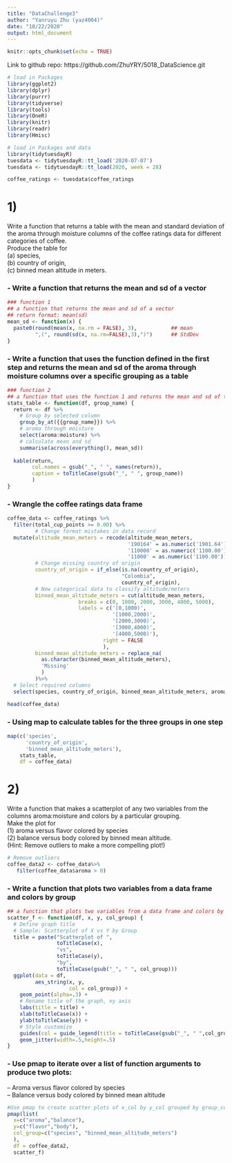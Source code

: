 ```yaml
---
title: "DataChallenge3"
author: "Yanruyu Zhu (yaz4004)"
date: "10/22/2020"
output: html_document
---
```


```r
knitr::opts_chunk$set(echo = TRUE)
```

Link to github repo: https://github.com/ZhuYRY/5018_DataScience.git


```r
# load in Packages
library(ggplot2)
library(dplyr)
library(purrr)
library(tidyverse)
library(tools)
library(OneR)
library(knitr)
library(readr)
library(Hmisc)
```

```r
# load in Packages and data
library(tidytuesdayR)
tuesdata <- tidytuesdayR::tt_load('2020-07-07')
tuesdata <- tidytuesdayR::tt_load(2020, week = 28)

coffee_ratings <- tuesdata$coffee_ratings
```

# 1)      

Write a function that returns a table with the mean and standard deviation of the aroma through moisture columns of the coffee ratings data for different categories of coffee.             
Produce the table for          
(a) species,            
(b) country of origin,             
(c) binned mean altitude in meters.           

### - Write a function that returns the mean and sd of a vector 

```r
### function 1 
## a function that returns the mean and sd of a vector
## return format: mean(sd)
mean_sd <- function(x) {
  paste0(round(mean(x, na.rm = FALSE), 3),           ## mean
         ",(", round(sd(x, na.rm=FALSE),3),")")      ## StdDev
}
```

### - Write a function that uses the function defined in the first step and returns the mean and sd of the aroma through moisture columns over a specific grouping as a table         

```r
### function 2
## a function that uses the function 1 and returns the mean and sd of the aroma through moisture columns over a specific grouping as a table
stats_table <- function(df, group_name) {
  return <- df %>%
    # Group by selected column
    group_by_at({{group_name}}) %>%
    # aroma through moisture
    select(aroma:moisture) %>%
    # calculate mean and sd
    summarise(across(everything(), mean_sd)) 
  
  kable(return, 
        col.names = gsub("_", " ", names(return)), 
        caption = toTitleCase(gsub("_", " ", group_name))
        )
}
```

### - Wrangle the coffee ratings data frame
```r
coffee_data <- coffee_ratings %>%
  filter(total_cup_points >= 0.00) %>%
         # Change format mistakes in data record
  mutate(altitude_mean_meters = recode(altitude_mean_meters,
                                       '190164' = as.numeric('1901.64'),
                                       '110000' = as.numeric('1100.00'),
                                       '11000' = as.numeric('1100.00')),
         # Change missing country of origin
         country_of_origin = if_else(is.na(country_of_origin),
                                     "Colombia",
                                     country_of_origin),
         # New categorical data to classify altitude/meters
         binned_mean_altitude_meters = cut(altitude_mean_meters,
                       breaks = c(0, 1000, 2000, 3000, 4000, 5000),
                       labels = c('[0,1000)',
                                  '[1000,2000)',
                                  '[2000,3000)',
                                  '[3000,4000)',
                                  '[4000,5000)'), 
                               right = FALSE
                               ),
         binned_mean_altitude_meters = replace_na(
           as.character(binned_mean_altitude_meters), 
           'Missing'
           )
         )%>%
  # Select required columns
  select(species, country_of_origin, binned_mean_altitude_meters, aroma:moisture)

head(coffee_data)
```

### - Using map to calculate tables for the three groups in one step

```r
map(c('species', 
      'country_of_origin', 
      'binned_mean_altitude_meters'), 
    stats_table, 
    df = coffee_data)
```


# 2)           
Write a function that makes a scatterplot of any two variables from the columns aroma:moisture and colors by a particular grouping.         
Make the plot for        
(1) aroma versus flavor colored by species          
(2) balance versus body colored by binned mean altitude.       
(Hint: Remove outliers to make a more compelling plot!)

```r
# Remove outliers
coffee_data2 <- coffee_data%>%
   filter(coffee_data$aroma > 0)
```

### - Write a function that plots two variables from a data frame and colors by group

```r
## a function that plots two variables from a data frame and colors by group
scatter_f <- function(df, x, y, col_group) {
  # Define graph title
  # Sample: Scatterplot of X vs Y by Group
  title = paste("Scatterplot of ", 
                toTitleCase(x), 
                "vs", 
                toTitleCase(y), 
                "by", 
                toTitleCase(gsub("_", " ", col_group)))
  ggplot(data = df, 
         aes_string(x, y, 
                    col = col_group)) +
    geom_point(alpha=.3) +
    # Rename title of the graph, xy axis
    labs(title = title) +
    xlab(toTitleCase(x)) +
    ylab(toTitleCase(y)) +
    # Style customize
    guides(col = guide_legend(title = toTitleCase(gsub("_", " ",col_group)))) +
    geom_jitter(width=.5,height=.5)
}
```

### - Use pmap to iterate over a list of function arguments to produce two plots:    
– Aroma versus flavor colored by species       
– Balance versus body colored by binned mean altitude

```r
#Use pmap to create scatter plots of x_col by y_col grouped by group_col
pmap(list(
  x=c("aroma","balance"),
  y=c("flavor","body"),
  col_group=c("species", "binned_mean_altitude_meters")
  ),
  df = coffee_data2,
  scatter_f)
```











